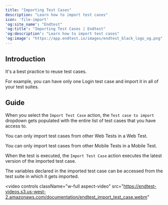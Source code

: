 ```yaml
---
title: "Importing Test Cases"
description: "Learn how to import test cases"
icon: 'file-import'
'og:site_name': "Endtest"
'og:title': "Importing Test Cases | Endtest"
'og:description': "Learn how to import test cases"
'og:image': "https://app.endtest.io/images/endtest_black_logo_og.png"
---
```


## Introduction

It's a best practice to reuse test cases.

For example, you can have only one Login test case and import it in all of your test suites.


## Guide

When you select the `Import Test Case` action, the `Test case to import` dropdown gets populated with the entire list of test cases that you have access to.

You can only import test cases from other Web Tests in a Web Test.

You can only import test cases from other Mobile Tests in a Mobile Test.

When the test is executed, the `Import Test Case` action executes the latest version of the imported test case.

The variables declared in the imported test case can be accessed from the test suite in which it gets imported.

<video
  controls
  className="w-full aspect-video"
  src="https://endtest-videos.s3.us-west-2.amazonaws.com/documentation/endtest_import_test_case.webm"
></video>
